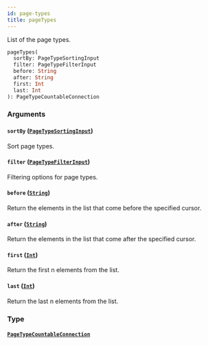 ```yaml
---
id: page-types
title: pageTypes
---
```



List of the page types.

```graphql
pageTypes(
  sortBy: PageTypeSortingInput
  filter: PageTypeFilterInput
  before: String
  after: String
  first: Int
  last: Int
): PageTypeCountableConnection
```


### Arguments

#### `sortBy` ([`PageTypeSortingInput`](../../../developer/api-reference/inputs/page-type-sorting-input))

Sort page types.


#### `filter` ([`PageTypeFilterInput`](../../../developer/api-reference/inputs/page-type-filter-input))

Filtering options for page types.


#### `before` ([`String`](../../../developer/api-reference/scalars/string))

Return the elements in the list that come before the specified cursor.


#### `after` ([`String`](../../../developer/api-reference/scalars/string))

Return the elements in the list that come after the specified cursor.


#### `first` ([`Int`](../../../developer/api-reference/scalars/int))

Return the first n elements from the list.


#### `last` ([`Int`](../../../developer/api-reference/scalars/int))

Return the last n elements from the list.


### Type

#### [`PageTypeCountableConnection`](../../../developer/api-reference/objects/page-type-countable-connection) 






